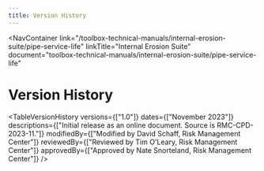 ```yaml
---
title: Version History
---
```



<NavContainer 
  link="/toolbox-technical-manuals/internal-erosion-suite/pipe-service-life"
  linkTitle="Internal Erosion Suite"
  document="toolbox-technical-manuals/internal-erosion-suite/pipe-service-life"
></NavContainer>

# Version History

<TableVersionHistory 
    versions={["1.0"]}
    dates={["November 2023"]}
    descriptions={["Initial release as an online document. Source is RMC-CPD-2023-11."]}
    modifiedBy={["Modified by David Schaff, Risk Management Center"]}
    reviewedBy={["Reviewed by Tim O'Leary, Risk Management Center"]}
    approvedBy={["Approved by Nate Snorteland, Risk Management Center"]} 
/>
